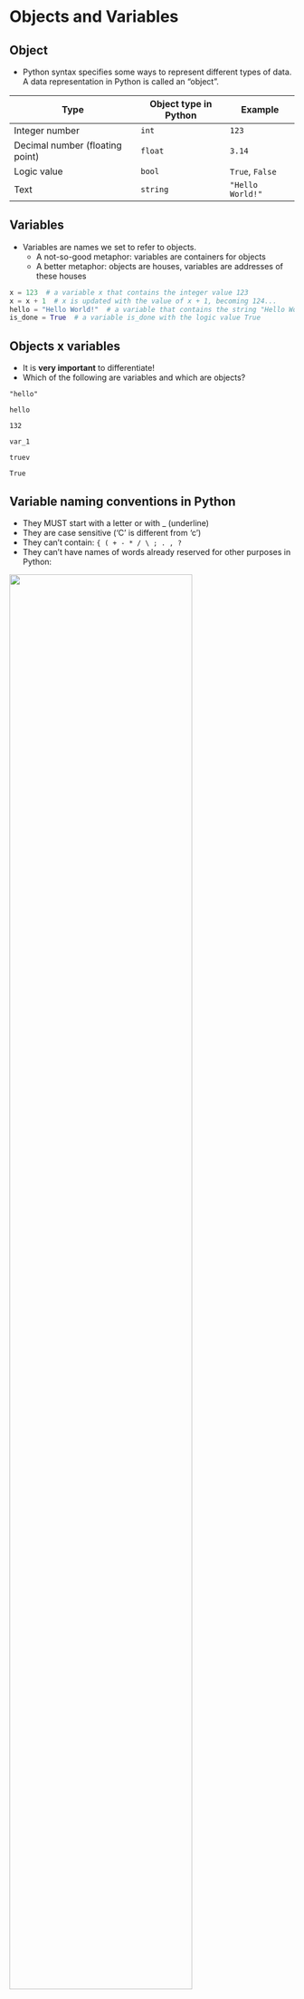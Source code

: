 # Objects and Variables {data-stack-name="objects and variables"}

## Object

-   Python syntax specifies some ways to represent different types of data. A data representation in Python is called an "object".

| Type                            | Object type in Python | Example          |
|---------------------------------|-----------------------|------------------|
| Integer number                  | `int`                 | `123`            |
| Decimal number (floating point) | `float`               | `3.14`           |
| Logic value                     | `bool`                | `True`, `False`  |
| Text                            | `string`              | `"Hello World!"` |

## Variables

-   Variables are names we set to refer to objects.
    -   A not-so-good metaphor: variables are containers for objects
    -   A better metaphor: objects are houses, variables are addresses of these houses

```python
x = 123  # a variable x that contains the integer value 123
x = x + 1  # x is updated with the value of x + 1, becoming 124...
hello = "Hello World!"  # a variable that contains the string "Hello World!"
is_done = True  # a variable is_done with the logic value True
```

## Objects x variables

-   It is **very important** to differentiate!
-   Which of the following are variables and which are objects?

```         
"hello"

hello

132

var_1

truev

True
```

## Variable naming conventions in Python

-   They MUST start with a letter or with \_ (underline)
-   They are case sensitive ('C' is different from 'c')
-   They can't contain: `{ ( + - * / \ ; . , ?`
-   They can't have names of words already reserved for other purposes in Python:

![](/img/reserved.png){width=80%}

--- 

-   What happens if?

```python
#| error: true
#| eval: false
True = 123
```

```python
#| error: true
#| eval: false
"Hello" = world
```

```python
#| error: true
#| eval: false
1stcar = 2000
```

# Assignments {data-stack-name="assignments"}

##

When Python sees the operator `=` it does the following:

1.  Evaluates the **right-hand side** (rhs)

    -   The right of the assignment operator can be:

        -   Objects: `age = 21`

        -   Variables: `my_cost = your_cost`

        -   Expressions: `x = (x + 1) * y`

2.  Assigns the resulting object to the variable on the **left-hand side** (lhs)

    -   Only a **single variable** is allowed on the left side!

    -   For example, `x + 1 = 2` is WRONG SYNTAX!

## Compound assignment operators {data-name="compound assignment"}

-   Python and other languages make available a shortcut for performing operations in variables and updating them.
-   For example,

```python
#| echo: true
#| eval: false
w = 5
w += 1
print(w)
```

is the same as:

```python
#| echo: true
#| eval: false
w = 5
w = w + 1
print(w)
```

---

You can use compound assignment with all operators!

```python
#| echo: true
#| eval: false
y += 1 # add then assign value
y -= 1 # subtract then assign value
y *= 2 # multiply then assign value
y /= 3 # divide then assign value
y // = 5 # floor divide then assign value
y **= 2 # increase to the power of then assign value
y %= 3 # return remainder then assign value
```

---

Example: what will this expression do?

```python
#| echo: true
#| eval: false
x *= y - 2
```

# Converting basic objects {data-stack-name="conversion"}

#### **1. Converting to Integer**
- **From Float:** `int(3.14)` results in `3`
- **From String:** `int("42")` results in `42`
- **Invalid Conversion:** `int("hello")` raises a `ValueError`

#### **2. Converting to Float**
- **From Integer:** `float(7)` results in `7.0`
- **From String:** `float("3.14")` results in `3.14`
- **Invalid Conversion:** `float("abc")` raises a `ValueError`

#### **3. Converting to String**
- **From Integer:** `str(123)` results in `"123"`
- **From Float:** `str(9.99)` results in `"9.99"`

## Example Code

```python
# Convert float to integer
num = int(5.7)  # 5

# Convert integer to string
text = str(123)  # "123"

# Convert string to float
pi = float("3.14159")  # 3.14159
